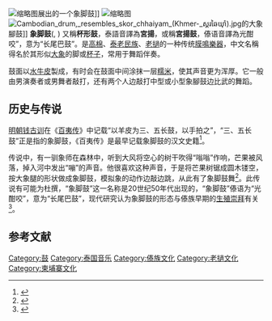 [[File:象脚鼓_3151.jpg|缩略图]]展出的一个象脚鼓]]
[[File:Ban_Khung_Taphao06.jpg|缩略图]]
[[File:Cambodian_drum,_resembles_skor_chhaiyam_(Khmer-_ស្គរឆៃយ៉ាំ).jpg|thumb]]的大象腳鼓]]
'''象脚鼓'''({{lang-th|กลองยาว}}, {{IPA-th|klɔːŋ<!--mid tone--> jaːw<!--mid tone-->|pron}}) 又稱'''杯形鼓'''，泰語音譯為'''宮揚'''，或稱'''宮揚鼓'''，傣语音譯為光酣咬”，意为“长尾巴鼓”。是[[高棉|高棉]]、[[泰老民族|泰老民族]]、[[老撾|老撾]]的一种传统[[膜鳴樂器|膜鳴樂器]]，中文名稱得名於其形似[[大象|大象]]的脚或[[杯子|杯子]]，常用于舞蹈伴奏。

鼓面以[[水牛|水牛]][[牛皮|皮]]製成，有时会在鼓面中间涂抹一层[[糯米|糯米]]，使其声音更为浑厚。它一般由男演奏者或男舞者敲打，还有两个人边敲打中型或小型象腳鼓边比武的舞蹈。

==历史与传说==
[[明朝|明朝]][[钱古训|钱古训]]在《[[百夷传|百夷传]]》中记载“以羊皮为三、五长鼓，以手拍之”，“三、五长鼓”正是指的象脚鼓，《百夷传》是最早记载象脚鼓的汉文史籍<ref>{{cite news |author= |title=傣族的象脚鼓舞 |url=http://www.china.com.cn/aboutchina/zhuanti/daizu/2009-06/01/content_17863465.htm |newspaper=中国网 |date=2009-06-01 |access-date=2020-01-09 |archive-date=2020-08-21 |archive-url=https://web.archive.org/web/20200821215835/http://www.china.com.cn/aboutchina/zhuanti/daizu/2009-06/01/content_17863465.htm |dead-url=no }}</ref>。

传说中，有一驯象师在森林中，听到大风将空心的树干吹得“嗡嗡”作响，芒果被风落，掉入河中发出“嘣”的声音。他很喜欢这种声音，于是将芒果树锯成圆木镂空，按大象腿的形状做成象脚鼓，模拟象的动作边敲边跳，从此有了象脚鼓舞<ref>{{cite journal |author=彭春江 |title=傣族象脚鼓舞的文化渊源与传播途径研究 |journal=当代体育科技 |date=2014 |volume=4 |issue=23 |page=133+135 |doi=10.16655/j.cnki.2095-2813.2014.23.009 }}</ref>。此传说有可能为杜撰，“象脚鼓”这一名称是20世纪50年代出现的，“象脚鼓”傣语为“光酣咬”，意为“长尾巴鼓”，现代研究认为象脚鼓的形态与傣族早期的[[生殖崇拜|生殖崇拜]]有关<ref>{{cite journal |author=朱海鹰 |title=重新认识象脚鼓文化 |journal=[[星海音乐学院|星海音乐学院]]学报 |date=2004 |volume= |issue=3 |page=22-25 |doi= }}</ref>。

==参考文献==
{{reflist}}

{{Musical-instruments-stub}}
{{傣族}}
{{Thai musical instruments}}
{{云南国家级非物质文化遗产}}

[[Category:鼓|Category:鼓]]
[[Category:泰国音乐|Category:泰国音乐]]
[[Category:傣族文化|Category:傣族文化]]
[[Category:老撾文化|Category:老撾文化]]
[[Category:柬埔寨文化|Category:柬埔寨文化]]